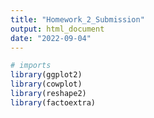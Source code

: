 ```yaml
---
title: "Homework_2_Submission"
output: html_document
date: "2022-09-04"
---
```


```r
# imports
library(ggplot2)
library(cowplot)
library(reshape2)
library(factoextra)
```